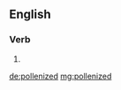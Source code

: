 ==English==

===Verb===
{{head|en|verb form}}

# {{en-past of|pollenize}}

[[de:pollenized]]
[[mg:pollenized]]
